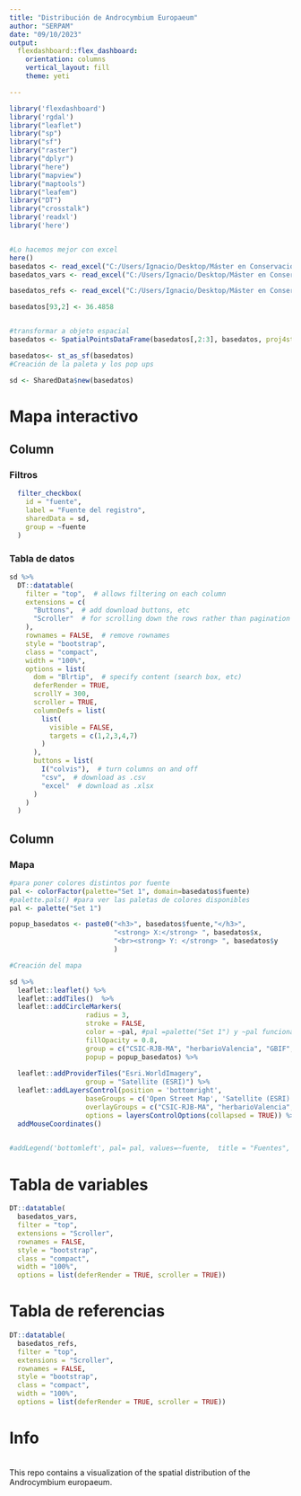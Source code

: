```yaml
---
title: "Distribución de Androcymbium Europaeum"
author: "SERPAM"
date: "09/10/2023"
output: 
  flexdashboard::flex_dashboard:
    orientation: columns
    vertical_layout: fill
    theme: yeti

---
```

```r
library('flexdashboard')
library('rgdal')
library("leaflet") 
library("sp")
library("sf")
library("raster")
library("dplyr")
library("here")
library("mapview")
library("maptools")
library("leafem")
library("DT")
library("crosstalk")
library('readxl')
library('here')


#Lo hacemos mejor con excel
here()
basedatos <- read_excel("C:/Users/Ignacio/Desktop/Máster en Conservación de la Biodivesidad/Prácticas externas/visor_androcymbium/data/basedatos_visor.xlsx")
basedatos_vars <- read_excel("C:/Users/Ignacio/Desktop/Máster en Conservación de la Biodivesidad/Prácticas externas/visor_androcymbium/data/basedatos_variables.xlsx")

basedatos_refs <- read_excel("C:/Users/Ignacio/Desktop/Máster en Conservación de la Biodivesidad/Prácticas externas/visor_androcymbium/data/basedatos_referencias.xlsx")

basedatos[93,2] <- 36.4858


#transformar a objeto espacial 
basedatos <- SpatialPointsDataFrame(basedatos[,2:3], basedatos, proj4string = CRS("+init=epsg:4326"))

basedatos<- st_as_sf(basedatos)
#Creación de la paleta y los pop ups

sd <- SharedData$new(basedatos)
```

Mapa interactivo {data-icon="ion-stats-bars"}
=====================================  

Column {data-width=400}
-------------------------------------

### Filtros

```r
  filter_checkbox(
    id = "fuente",
    label = "Fuente del registro",
    sharedData = sd,
    group = ~fuente
  )
```

### Tabla de datos

```r
sd %>% 
  DT::datatable(
    filter = "top",  # allows filtering on each column
    extensions = c(
      "Buttons",  # add download buttons, etc
      "Scroller"  # for scrolling down the rows rather than pagination
    ),
    rownames = FALSE,  # remove rownames
    style = "bootstrap",
    class = "compact",
    width = "100%",
    options = list(
      dom = "Blrtip",  # specify content (search box, etc)
      deferRender = TRUE,
      scrollY = 300,
      scroller = TRUE,
      columnDefs = list(
        list(
          visible = FALSE,
          targets = c(1,2,3,4,7)
        )
      ), 
      buttons = list(
        I("colvis"),  # turn columns on and off
        "csv",  # download as .csv
        "excel"  # download as .xlsx
      )
    )
  )
```



Column {data-width=600}
-------------------------------------
### Mapa

```r

#para poner colores distintos por fuente 
pal <- colorFactor(palette="Set 1", domain=basedatos$fuente)
#palette.pals() #para ver las paletas de colores disponibles 
pal <- palette("Set 1")

popup_basedatos <- paste0("<h3>", basedatos$fuente,"</h3>",
                          "<strong> X:</strong> ", basedatos$x, 
                          "<br><strong> Y: </strong> ", basedatos$y 
                          )

#Creación del mapa 

sd %>% 
  leaflet::leaflet() %>% 
  leaflet::addTiles()  %>% 
  leaflet::addCircleMarkers( 
                   radius = 3, 
                   stroke = FALSE, 
                   color = ~pal, #pal =palette("Set 1") y ~pal funciona bien sin leyenda
                   fillOpacity = 0.8, 
                   group = c("CSIC-RJB-MA", "herbarioValencia", "GBIF", "Anthos", "SERPAM",                               "DelHoyo&Pedrola2010"),
                   popup = popup_basedatos) %>% 
                     
  leaflet::addProviderTiles("Esri.WorldImagery",
                   group = "Satellite (ESRI)") %>% 
  leaflet::addLayersControl(position = 'bottomright',
                   baseGroups = c('Open Street Map', 'Satellite (ESRI)'), 
                   overlayGroups = c("CSIC-RJB-MA", "herbarioValencia", "GBIF", "Anthos",                         "SERPAM", "DelHoyo&Pedrola2010"),  
                   options = layersControlOptions(collapsed = TRUE)) %>% 
  addMouseCoordinates()
 

#addLegend('bottomleft', pal= pal, values=~fuente,  title = "Fuentes",  opacity = 1)

```



Tabla de variables
=============================================================================
```r
DT::datatable(
  basedatos_vars,
  filter = "top",
  extensions = "Scroller",
  rownames = FALSE,
  style = "bootstrap",
  class = "compact",
  width = "100%",
  options = list(deferRender = TRUE, scroller = TRUE))
```

Tabla de referencias
=============================================================================
```r
DT::datatable(
  basedatos_refs,
  filter = "top",
  extensions = "Scroller",
  rownames = FALSE,
  style = "bootstrap",
  class = "compact",
  width = "100%",
  options = list(deferRender = TRUE, scroller = TRUE))
```


Info
=============================================================================
\
This repo contains a visualization of the spatial distribution of the Androcymbium europaeum.


